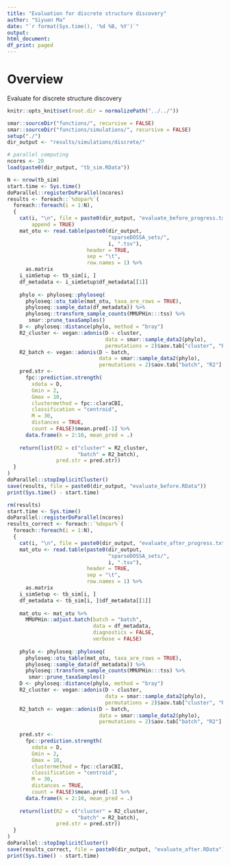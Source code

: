```yaml
---
title: "Evaluation for discrete structure discovery"
author: "Siyuan Ma"
date: "`r format(Sys.time(), '%d %B, %Y')`"
output:
html_document:
df_print: paged
---
```

# Overview
Evaluate for discrete structure discovery

```r
knitr::opts_knit$set(root.dir = normalizePath("../../"))
```
```r
smar::sourceDir("functions/", recursive = FALSE)
smar::sourceDir("functions/simulations/", recursive = FALSE)
setup("./")
dir_output <- "results/simulations/discrete/"
```

```r
# parallel computing
ncores <- 20
load(paste0(dir_output, "tb_sim.RData"))
```

```r
N <- nrow(tb_sim)
start.time <- Sys.time()
doParallel::registerDoParallel(ncores)
results <- foreach::`%dopar%`(
  foreach::foreach(i = 1:N),
  {
    cat(i, "\n", file = paste0(dir_output, "evaluate_before_progress.txt"), 
        append = TRUE)
    mat_otu <- read.table(paste0(dir_output,
                                 "sparseDOSSA_sets/",
                                 i, ".tsv"),
                          header = TRUE,
                          sep = "\t",
                          row.names = 1) %>% 
      as.matrix
    i_simSetup <- tb_sim[i, ]
    df_metadata <- i_simSetup$df_metadata[[1]]
    
    phylo <- phyloseq::phyloseq(
      phyloseq::otu_table(mat_otu, taxa_are_rows = TRUE),
      phyloseq::sample_data(df_metadata)) %>%
      phyloseq::transform_sample_counts(MMUPHin:::tss) %>%
       smar::prune_taxaSamples()
    D <- phyloseq::distance(phylo, method = "bray")
    R2_cluster <- vegan::adonis(D ~ cluster,
                                data = smar::sample_data2(phylo),
                                permutations = 2)$aov.tab["cluster", "R2"]
    R2_batch <- vegan::adonis(D ~ batch,
                              data = smar::sample_data2(phylo),
                              permutations = 2)$aov.tab["batch", "R2"]
    pred.str <-
      fpc::prediction.strength(
        xdata = D,
        Gmin = 2,
        Gmax = 10,
        clustermethod = fpc::claraCBI,
        classification = "centroid",
        M = 30,
        distances = TRUE,
        count = FALSE)$mean.pred[-1] %>%
      data.frame(k = 2:10, mean_pred = .)
    
    return(list(R2 = c("cluster" = R2_cluster,
                       "batch" = R2_batch), 
                pred.str = pred.str))
  }
) 
doParallel::stopImplicitCluster()
save(results, file = paste0(dir_output, "evaluate_before.RData"))
print(Sys.time() - start.time)
```


```r
rm(results)
start.time <- Sys.time()
doParallel::registerDoParallel(ncores)
results_correct <- foreach::`%dopar%`(
  foreach::foreach(i = 1:N),
  {
    cat(i, "\n", file = paste0(dir_output, "evaluate_after_progress.txt"), append = TRUE)
    mat_otu <- read.table(paste0(dir_output,
                                 "sparseDOSSA_sets/",
                                 i, ".tsv"),
                          header = TRUE,
                          sep = "\t",
                          row.names = 1) %>% 
      as.matrix
    i_simSetup <- tb_sim[i, ]
    df_metadata <- tb_sim[i, ]$df_metadata[[1]]
    
    mat_otu <- mat_otu %>% 
      MMUPHin::adjust.batch(batch = "batch", 
                            data = df_metadata,
                            diagnostics = FALSE, 
                            verbose = FALSE)
    
    phylo <- phyloseq::phyloseq(
      phyloseq::otu_table(mat_otu, taxa_are_rows = TRUE),
      phyloseq::sample_data(df_metadata)) %>%
      phyloseq::transform_sample_counts(MMUPHin:::tss) %>%
       smar::prune_taxaSamples()
    D <- phyloseq::distance(phylo, method = "bray")
    R2_cluster <- vegan::adonis(D ~ cluster,
                                data = smar::sample_data2(phylo),
                                permutations = 2)$aov.tab["cluster", "R2"]
    R2_batch <- vegan::adonis(D ~ batch,
                              data = smar::sample_data2(phylo),
                              permutations = 2)$aov.tab["batch", "R2"]
    
    pred.str <-
      fpc::prediction.strength(
        xdata = D,
        Gmin = 2,
        Gmax = 10,
        clustermethod = fpc::claraCBI,
        classification = "centroid",
        M = 30,
        distances = TRUE,
        count = FALSE)$mean.pred[-1] %>%
      data.frame(k = 2:10, mean_pred = .)
    
    return(list(R2 = c("cluster" = R2_cluster,
                       "batch" = R2_batch), 
                pred.str = pred.str))
  }
)
doParallel::stopImplicitCluster()
save(results_correct, file = paste0(dir_output, "evaluate_after.RData"))
print(Sys.time() - start.time)
```
